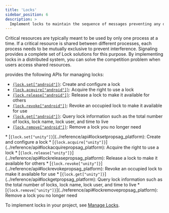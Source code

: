 ```yaml
---
title: 'Locks'
sidebar_position: 6
description: >
  Implement locks to maintain the sequence of messages preventing any data conflicts.
---
```



Critical resources are typically meant to be used by only one process at a time. If a critical resource is shared between different processes, each process needs to be mutually exclusive to prevent interference. Signaling provides a complete set of Lock solutions for this purpose. By implementing locks in a distributed system, you can solve the competition problem when users access shared resources.

<Vg k="SIG" /> provides the following APIs for managing locks:
<PlatformWrapper notAllowed="unity">
* [<code>{lock.set["android"]}</code>](../reference/api#locksetpropsag_platform): Create and configure a lock
* [<code>{lock.acquire["android"]}</code>](../reference/api#lockacquirepropsag_platform): Acquire the right to use a lock
* [<code>{lock.release["android"]}</code>](../reference/api#lockreleasepropsag_platform): Release a lock to make it available for others
* [<code>{lock.revoke["android"]}</code>](../reference/api#lockrevokepropsag_platform): Revoke an occupied lock to make it available for use
* [<code>{lock.get["android"]}</code>](../reference/api#lockgetpropsag_platform): Query lock information such as the total number of locks, lock name, lock user, and time to live
* [<code>{lock.remove["android"]}</code>](../reference/api#lockremovepropsag_platform): Remove a lock you no longer need
</PlatformWrapper>

<PlatformWrapper platform="unity">
* [<code>{lock.set["unity"]}</code>](../reference/api#locksetpropsag_platform): Create and configure a lock
* [<code>{lock.acquire["unity"]}</code>](../reference/api#lockacquirepropsag_platform): Acquire the right to use a lock
* [<code>{lock.release["unity"]}</code>](../reference/api#lockreleasepropsag_platform): Release a lock to make it available for others
* [<code>{lock.revoke["unity"]}</code>](../reference/api#lockrevokepropsag_platform): Revoke an occupied lock to make it available for use
* [<code>{lock.get["unity"]}</code>](../reference/api#lockgetpropsag_platform): Query lock information such as the total number of locks, lock name, lock user, and time to live
* [<code>{lock.remove["unity"]}</code>](../reference/api#lockremovepropsag_platform): Remove a lock you no longer need
</PlatformWrapper>

To implement locks in your project, see [Manage Locks](storage#manage-locks).